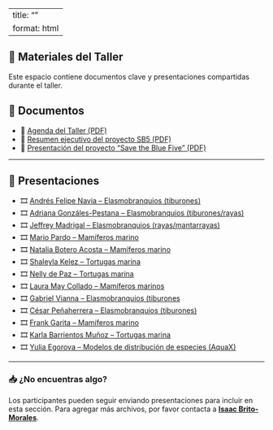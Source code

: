 ::: top-banner
:::

---
title: ""
format: html
---

:::{.text-center}
# 📂 Materiales del Taller
:::

:::{.callout-note appearance="simple"}

Este espacio contiene documentos clave y presentaciones compartidas durante el taller.

:::

## 📄 Documentos

- 📎 [Agenda del Taller (PDF)](2025_SB5-SPS_agenda-Spanish_v06.pdf)
- 📎 [Resumen ejecutivo del proyecto SB5 (PDF)](ecr_resumen_sb5_es.pdf)
- 📎 [Presentación del proyecto “Save the Blue Five” (PDF)](contexto_SB5_David_PAN2025.pdf)

---

## 🎤 Presentaciones

- 🎞 [Andrés Felipe Navia – Elasmobranquios (tiburones)](AFNavia.pdf)
- 🎞 [Adriana Gonzáles-Pestana – Elasmobranquios (tiburones/rayas)](AGonzalez.pdf)
- 🎞️ [Jeffrey Madrigal – Elasmobranquios (rayas/mantarrayas)](docs/presentacion_madrigal.pdf)
- 🎞 [Mario Pardo – Mamíferos marino](MPardo_v02-forweb.pdf)
- 🎞 [Natalia Botero Acosta – Mamíferos marino](NBA.pdf)
- 🎞 [Shaleyla Kelez – Tortugas marina](SKelez.pdf)
- 🎞 [Nelly de Paz – Tortugas marina](NdPaz.pdf)
- 🎞️ [Laura May Collado – Mamíferos marinos](docs/presentacion_may_collado.pdf)
- 🎞 [Gabriel Vianna – Elasmobranquios (tiburones](GVianna.pdf)
- 🎞️ [César Peñaherrera – Elasmobranquios (tiburones)](docs/presentacion_penaherrera.pdf)
- 🎞 [Frank Garita – Mamíferos marino](FGarita.pdf)
- 🎞 [Karla Barrientos Muñoz – Tortugas marina](KBarrientos.pdf)
- 🎞 [Yulia Egorova – Modelos de distribución de especies (AquaX)](YEgorova.pdf)

---

### 📥 ¿No encuentras algo?

Los participantes pueden seguir enviando presentaciones para incluir en esta sección. Para agregar más archivos, por favor contacta a **[Isaac Brito-Morales](mailto:ibrito@conservation.org)**.


